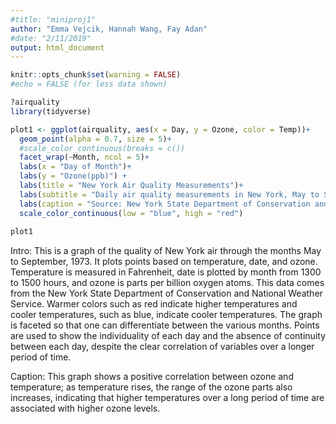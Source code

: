 ```yaml
---
#title: "miniproj1"
author: "Emma Vejcik, Hannah Wang, Fay Adan"
#date: "2/11/2019"
output: html_document
---
```


```r
knitr::opts_chunk$set(warning = FALSE)
#echo = FALSE (for less data shown)
```

```r
?airquality
library(tidyverse)
```

```r
plot1 <- ggplot(airquality, aes(x = Day, y = Ozone, color = Temp))+
  geom_point(alpha = 0.7, size = 5)+
  #scale_color_continuous(breaks = c())
  facet_wrap(~Month, ncol = 5)+
  labs(x = "Day of Month")+
  labs(y = "Ozone(ppb)") +
  labs(title = "New York Air Quality Measurements")+
  labs(subtitle = "Daily air quality measurements in New York, May to September 1973.")+
  labs(caption = "Source: New York State Department of Conservation and the National Weather Service")+
  scale_color_continuous(low = "blue", high = "red")
  
plot1
```


Intro: This is a graph of the quality of New York air through the months May to September, 1973. It plots points based on temperature, date, and ozone. Temperature is measured in Fahrenheit, date is plotted by month from 1300 to 1500 hours, and ozone is parts per billion oxygen atoms. This data comes from the New York State Department of Conservation and National Weather Service. Warmer colors such as red indicate higher temperatures and cooler temperatures, such as blue, indicate cooler temperatures. The graph is faceted so that one can differentiate between the various months. Points are used to show the individuality of each day and the absence of continuity between each day, despite the clear correlation of variables over a longer period of time.


Caption: This graph shows a positive correlation between ozone and temperature; as temperature rises, the range of the ozone parts also increases, indicating that higher temperatures over a long period of time are associated with higher ozone levels. 

